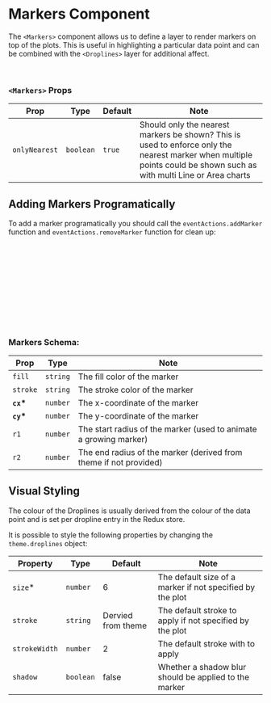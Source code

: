 
<Meta title="Components/Markers" />

# Markers Component

The `<Markers>` component allows us to define a layer to render markers on top of the plots. This is useful in highlighting a particular data point and can be combined with the `<Droplines>` layer for additional affect.

<Canvas of={MarkerStories.Default} />
<br />

### `<Markers>` Props

| Prop          | Type      | Default | Note                                                                                                                                                                 |
| ------------- | --------- | ------- | -------------------------------------------------------------------------------------------------------------------------------------------------------------------- |
| `onlyNearest` | `boolean` | `true`  | Should only the nearest markers be shown? This is used to enforce only the nearest marker when multiple points could be shown such as with multi Line or Area charts |

## Adding Markers Programatically

To add a marker programatically you should call the `eventActions.addMarker` function and `eventActions.removeMarker` function for clean up:

```javascript
const marker = {
    fill: "steelblue",
    stroke: "lightblue",
    cx: 50,
    cy: 50,
    r1: 10,
    r2: 30,
};

eventActions.addMarker(marker);
eventActions.removeMarker(marker);  // clean up
```

### Markers Schema:

| Prop       | Type     | Note                                                              |
| ---------- | -------- | ----------------------------------------------------------------- |
| `fill`     | `string` | The fill color of the marker                                      |
| `stroke`   | `string` | The stroke color of the marker                                    |
| **`cx`\*** | `number` | The x-coordinate of the marker                                    |
| **`cy`\*** | `number` | The y-coordinate of the marker                                    |
| `r1`       | `number` | The start radius of the marker (used to animate a growing marker) |
| `r2`       | `number` | The end radius of the marker (derived from theme if not provided) |

## Visual Styling

The colour of the Droplines is usually derived from the colour of the data point and is set per dropline entry in the Redux store.

It is possible to style the following properties by changing the `theme.droplines` object:

| Property      | Type      | Default            | Note                                                      |
| ------------- | --------- | ------------------ | --------------------------------------------------------- |
| `size`\*      | `number`  | 6                  | The default size of a marker if not specified by the plot |
| `stroke`      | `string`  | Dervied from theme | The default stroke to apply if not specified by the plot  |
| `strokeWidth` | `number`  | 2                  | The default stroke with to apply                          |
| `shadow`      | `boolean` | false              | Whether a shadow blur should be applied to the marker     |
